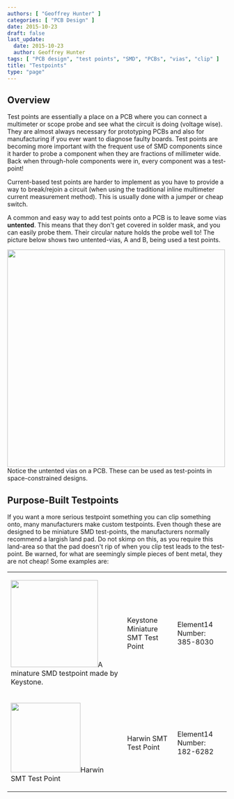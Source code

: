 ```yaml
---
authors: [ "Geoffrey Hunter" ]
categories: [ "PCB Design" ]
date: 2015-10-23
draft: false
last_update:
  date: 2015-10-23
  author: Geoffrey Hunter
tags: [ "PCB design", "test points", "SMD", "PCBs", "vias", "clip" ]
title: "Testpoints"
type: "page"
---
```



## Overview

Test points are essentially a place on a PCB where you can connect a multimeter or scope probe and see what the circuit is doing (voltage wise). They are almost always necessary for prototyping PCBs and also for manufacturing if you ever want to diagnose faulty boards. Test points are becoming more important with the frequent use of SMD components since it harder to probe a component when they are fractions of  millimeter wide. Back when through-hole components were in, every component was a test-point!

Current-based test points are harder to implement as you have to provide a way to break/rejoin a circuit (when using the traditional inline multimeter current measurement method). This is usually done with a jumper or cheap switch.

A common and easy way to add test points onto a PCB is to leave some vias **untented**. This means that they don't get covered in solder mask, and you can easily probe them. Their circular nature holds the probe well to! The picture below shows two untented-vias, A and B, being used a test points.


<Image src={pcb_untented_vias_as_test_points} width="500px">Notice the untented vias on a PCB. These can be used as test-points in space-constrained designs.</Image>

## Purpose-Built Testpoints

If you want a more serious testpoint something you can clip something onto, many manufacturers make custom testpoints. Even though these are designed to be miniature SMD test-points, the manufacturers normally recommend a largish land pad. Do not skimp on this, as you require this land-area so that the pad doesn't rip of when you clip test leads to the test-point. Be warned, for what are seemingly simple pieces of bent metal, they are not cheap! Some examples are:

<table>
  <tbody>
    <tr>
      <td>
      

<Image src={keystone_minature_smd_testpoint} width="200px">A minature SMD testpoint made by Keystone.</Image>
</td>
      <td>Keystone Miniature SMT Test Point</td>
      <td>Element14 Number: 385-8030</td>
    </tr>
    <tr>
      <td>
      

<Image src={harwin_smt_test_point} width="160px">Harwin SMT Test Point</Image>
</td>
      <td>Harwin SMT Test Point</td>
      <td>Element14 Number: 182-6282</td>
    </tr>
  </tbody>
</table>
